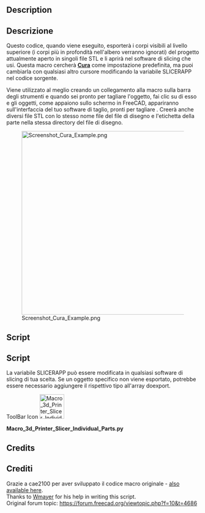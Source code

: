 <languages/>

{{Macro/it
|Name=Macro 3d Printer Slicer Individual Parts
|Name/it=Macro 3d Printer Slicer Individual Parts
|Icon=Macro_3d_Printer_Slicer_Individual_Parts.svg
|Description=Esporta in un software di slicing per stampanti 3D basato su una macro simile di cae2100. Esporta un singolo file STL per ogni parte visibile nella stessa directory del file di disegno originale, quindi lo apre nel software di slicing. <br/> Questo codice, una volta eseguito, esporterà il disegno attualmente aperto in diversi file STL, denominati in base alle etichette delle parti e aprirlo nel software di slicing che utilizzi. La macro sta cercando '' '[http://wiki.ultimaker.com/Cura Cura]' '' nel percorso ma è possibile aggiungere qualsiasi altra suddivisione modificando la stringa nella macro.
|Author=WayofWood
|Version=1.1
|Date=2020-10-30
|FCVersion=All
|Download=[https://wiki.freecad.org/images/3/3d/Macro_3d_Printer_Slicer_Individual_Parts.svg ToolBar Icon]
|SeeAlso=[[Macro_3d_Printer_Slicer/it|Macro 3d Printer Slicer]] [[Image:Macro_3d_Printer_Slicer.png|24px]]
}}

<div lang="en" dir="ltr" class="mw-content-ltr">
==Description==
</div>

<div class="mw-translate-fuzzy">
==Descrizione==
Questo codice, quando viene eseguito, esporterà i corpi visibili al livello superiore (i corpi più in profondità nell'albero verranno ignorati) del progetto attualmente aperto in singoli file STL e li aprirà nel software di slicing che usi. Questa macro cercherà '''[http://wiki.ultimaker.com/Cura Cura]''' come impostazione predefinita, ma puoi cambiarla con qualsiasi altro cursore modificando la variabile SLICERAPP nel codice sorgente.
</div> 

Viene utilizzato al meglio creando un collegamento alla macro sulla barra degli strumenti e quando sei pronto per tagliare l'oggetto, fai clic su di esso e gli oggetti, come appaiono sullo schermo in FreeCAD, appariranno sull'interfaccia del tuo software di taglio, pronti per tagliare . Creerà anche diversi file STL con lo stesso nome file del file di disegno e l'etichetta della parte nella stessa directory del file di disegno.

[[File:Screenshot_Cura_Example.png|480px]]

<div lang="en" dir="ltr" class="mw-content-ltr">
==Script==
</div>

<div class="mw-translate-fuzzy">
==Script==
La variabile SLICERAPP può essere modificata in qualsiasi software di slicing di tua scelta. Se un oggetto specifico non viene esportato, potrebbe essere necessario aggiungere il rispettivo tipo all'array doexport.
</div>

<div lang="en" dir="ltr" class="mw-content-ltr">
ToolBar Icon [[Image:Macro_3d_Printer_Slicer_Individual_Parts.svg|64px]]
</div>

'''Macro_3d_Printer_Slicer_Individual_Parts.py'''

{{MacroCode|code=
import FreeCAD
import Mesh
import sys
import math
import os
import subprocess

SLICERAPP= "cura"		 			# Put your Slicer program here

# some fuctions
def getPlacement(quat,vect,obj):
  if quat[3] > -1  and quat[3] < 1:
    delta = math.acos(quat[3])*2.0
    scale = math.sin(delta/2)
    rx = quat[0]/scale
    ry = quat[1]/scale
    rz = quat[2]/scale
  else:
    delta = 0
    rx = 0
    ry = 0
    rz = 1
  info0 = "translation "+str(vect.x)+" "+str(vect.y)+" "+str(vect.z)
  info1 = "rotation "+str(rx)+" "+str(ry)+" "+str(rz)+" "+str(delta)
  return info0+" "+info1
# some definitions
placement = App.Placement(App.Vector(0,0,0),App.Rotation(0,0,0,1))
# user need to set this directory where slicing software is located
OutDir = FreeCAD.ActiveDocument.FileName.replace(".FCStd", "--")
visible_objs = []
# Get Objects in document
doc = App.ActiveDocument
objs = doc.Objects
stlFile = ""
stlFiles = [ SLICERAPP ]
# hide all
for obj in objs:
   print(obj.Label + "//" + obj.TypeId)
   print(len(obj.InList))
   if obj.ViewObject.isVisible() and hasattr(obj, 'Shape') and (len(obj.InList) <= 1):
      visible_objs.append(obj)
for obj in visible_objs:
  stlFile = OutDir+str(obj.Label)+".stl"
  Mesh.export([obj],stlFile)
  stlFiles.append(stlFile)
  print ("Exporting " + stlFile + "\n")
print ("Calling subprocess: " + str(stlFiles)+"\n")
subprocess.Popen(stlFiles)
}}

<div lang="en" dir="ltr" class="mw-content-ltr">
== Credits ==
</div>

<div class="mw-translate-fuzzy">
== Crediti ==
Grazie a cae2100 per aver sviluppato il codice macro originale - [[Macro_3d_Printer_Slicer/it|also available here]].<br /> 
Thanks to [https://forum.freecad.org/viewtopic.php?f=10&t=4686 Wmayer] for his help in writing this script.<br />
Original forum topic: https://forum.freecad.org/viewtopic.php?f=10&t=4686
</div>